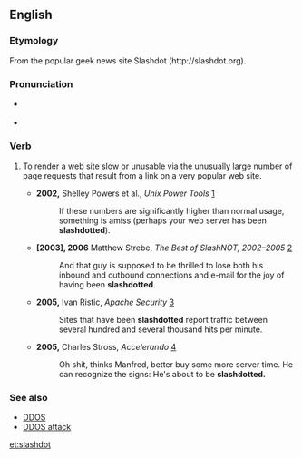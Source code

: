 ==English==

===Etymology===
From the popular geek news site Slashdot (http://slashdot.org).

===Pronunciation===
* {{a|US}} {{X-SAMPA|/sl{S.dQt/}}
* {{audio|en-uk-slashdot.ogg|Audio (UK)}}

===Verb===
{{en-verb|slashdot|t|ing}}

# {{context|computing|Internet|lang=en}} To render a web site slow or unusable via the unusually large number of page requests that result from a link on a very popular web site.
#* '''2002,''' Shelley Powers et al., ''Unix Power Tools'' [http://books.google.com/books?vid=ISBN0596003307&id=t295L6vYuUkC&pg=PA501&lpg=PA501&dq=slashdotted&sig=rF5IZDXp33wnnsgkRIC5niMtqHM]
#*: If these numbers are significantly higher than normal usage, something is amiss (perhaps your web server has been '''slashdotted''').
#* '''[2003], 2006''' Matthew Strebe, ''The Best of SlashNOT, 2002&ndash;2005'' [http://books.google.com/books?vid=ISBN0595383157&id=skVK4smqz8UC&pg=PA99&lpg=PA99&dq=slashdotted&sig=z6LagXUGvJ09gG77HdLoLSEnFAk]
#*: And that guy is supposed to be thrilled to lose both his inbound and outbound connections and e-mail for the joy of having been '''slashdotted'''.
#* '''2005,''' Ivan Ristic, ''Apache Security'' [http://books.google.com/books?vid=ISBN0596007248&id=5yiULnTkN6oC&pg=PA115&lpg=PA115&dq=slashdotted&sig=_zJmLeVMfDyEAAt8FhAl6NZcrVA]
#*: Sites that have been '''slashdotted''' report traffic between several hundred and several thousand hits per minute.
#* '''2005,''' Charles Stross, ''Accelerando'' [http://www.accelerando.org/_static/accelerando.html]
#*: Oh shit, thinks Manfred, better buy some more server time. He can recognize the signs: He's about to be '''slashdotted.'''

===See also===
* [[DDOS]]
* [[DDOS attack]]

[[et:slashdot]]